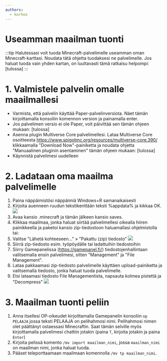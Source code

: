 ```yaml
---
authors:
  - korhox
---
```


# Useamman maailman tuonti

:::tip Halutessasi voit tuoda Minecraft-palvelimelle useamman oman
Minecraft-karttasi. Noudata tätä ohjetta tuodaksesi ne palvelimelle. Jos haluat
tuoda vain yhden kartan, on luultavasti tämä ratkaisu helpompi: [tulossa] :::

# 1. Valmistele palvelin omalle maailmallesi

-   Varmista, että palvelin käyttää Paper-palvelinversiota. Näet tämän
    kirjoittamalla konsoliin komennon version ja painamalla enter.
-   Jos palvelimen versio ei ole Paper, voit päivittää sen tämän ohjeen mukaan:
    [tulossa]
-   Asenna plugin Multiverse Core palvelimellesi. Lataa Multiverse Core
    osoitteesta https://www.spigotmc.org/resources/multiverse-core.390/
    klikkaamalla "Download Now"-painiketta ja noudata ohjetta "Manuaalinen
    pluginin asentaminen" tämän ohjeen mukaan: [tulossa]
-   Käynnistä palvelimesi uudelleen

# 2. Ladataan oma maailma palvelimelle

1. Paina näppäimistösi näppäimiä Windows+R samanaikaisesti
2. Kirjoita auenneen ruudun tekstikenttään teksti %appdata% ja kikkaa OK.
   ![](https://cdn.bittivirta.fi/docimg/crisp/image_wae7n5.png)
3. Avaa kansio .minecraft ja tämän jälkeen kansio saves.
4. Klikkaa maailmaa, jonka haluat siirtää palvelimellesi oikealla hiiren
   painikkeella ja paketoi kansio zip-tiedostoon haluamallasi ohjelmistolla tai:
5. Valitse "Lähetä kohteeseen..." » "Pakattu (zip) tiedosto"
   ![](https://cdn.bittivirta.fi/docimg/crisp/image_1vn0z5j.png)
6. Siirrä zip-tiedosto esim. työpöydälle tai ladattuihin tiedostoihin
7. Siirry Gamepanelissa (https://gamepanel.fi/) tiedostojenhallintaan
   valitsemalla ensin palvelimesi, sitten "Management" ja "File Management".
8. Lataa pakkaamasi zip-tiedosto palvelimelle käyttäen upload-painiketta ja
   valitsemalla tiedosto, jonka haluat tuoda palvelimelle.
9. Etsi lataamasi tiedosto File Managementista, napsauta kolmea pistettä ja
   "Decompress"
   ![](https://cdn.bittivirta.fi/docimg/crisp/image_6pdmxo.png)

# 3. Maailman tuonti peliin

1. Anna itsellesi OP-oikeudet kirjoittamalla Gamepanelin konsoliin `op PELAAJA`
   jossa teksti PELAAJA on pelihahmosi nimi. Pelihahmosi nimen olet päättänyt
   ostaessasi Minecraftin. Saat tämän selville myös kirjoittamalla palvelimesi
   chattiin jotakin (paina `T`, kirjoita jotakin ja paina `Enter`)
2. Kirjoita pelissä komento `/mv import maailman_nimi`, jossa `maailman_nimi` on
   maailman nimi, jonka haluat tuoda.
3. Pääset teleporttaamaan maailmaan komennolla `/mv tp maailman_nimi`.
